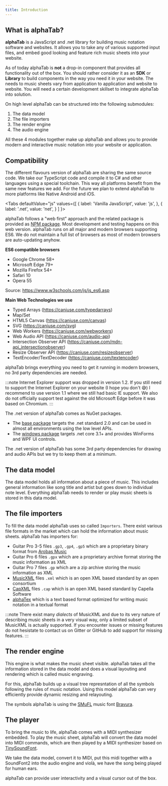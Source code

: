 ```yaml
---
title: Introduction
---
```


## What is alphaTab?

**alphaTab** is a JavaScript and .net library for building music notation software and websites. It allows you to take any of 
various supported input files, and embed good looking and feature rich music sheets into your website.

As of today alphaTab is **not** a drop-in component that provides all functionality out of the box. You should rather consider it as 
an **SDK** or **Library** to build components in the way you need it in your website. The needs to music sheets vary from application to application 
and website to website. You will need a certain development skillset to integrate alphaTab into solution.

On high level alphaTab can be structured into the following submodules: 

1. The data model
2. The file importers
3. The render engine
4. The audio engine

All these 4 modules together make up alphaTab and allows you to provide modern and interactive music notation into your website or application. 

## Compatibility

The different flavours version of alphaTab are sharing the same source code. 
We take our TypeScript code and compile it to C# and other languages using a special toolchain.
This way all platforms benefit from the same new features we add. For the future we plan to extend alphaTab to more platforms like Native Android and iOS.


<Tabs
  defaultValue="js"
  values={[
    { label: 'Vanilla JavaScript', value: 'js', },
    { label: '.net', value: 'net', }
  ]
}>
<TabItem value="js">

alphaTab follows a "web first" approach and the related package is provided as [NPM package](https://www.npmjs.com/package/@coderline/alphatab). Most development and testing happens on this web version.
alphaTab runs on all major and modern browsers supporting ES6. We do not maintain a full list
of browsers as most of modern browsers are auto-updating anyhow. 

**ES6 compatible browsers**

* Google Chrome 58+
* Microsoft Edge 79+
* Mozilla Firefox 54+
* Safari 10
* Opera 55

Source: https://www.w3schools.com/js/js_es6.asp

**Main Web Technologies we use**

* Typed Arrays (https://caniuse.com/typedarrays)
* Map/Set
* HTML5 Canvas (https://caniuse.com/canvas)
* SVG (https://caniuse.com/svg)
* Web Workers (https://caniuse.com/webworkers)
* Web Audio API (https://caniuse.com/audio-api)
* Intersection Observer API (https://caniuse.com/mdn-api_intersectionobserver)
* Resize Observer API (https://caniuse.com/resizeobserver)
* TextEncoder/TextDecoder (https://caniuse.com/textencoder)

alphaTab brings everything you need to get it running in modern browsers, no 3rd party dependencies are needed.

:::note
Internet Explorer support was dropped in version 1.2. If you still need to 
support the Internet Explorer on your website (I hope you don't 😅) I recommend
to use version 1.1 where we still had basic IE support. We also do not officially support test against the
old Microsoft Edge before it was based on Chromium.
:::

</TabItem>
<TabItem value="net">

The .net version of alphaTab comes as NuGet packages. 

- The [base package](https://www.nuget.org/packages/AlphaTab) targets the .net standard 2.0 and can be used in almost all environments using the low level APIs.
- The [windows package](https://www.nuget.org/packages/AlphaTab.Window) targets .net core 3.1+ and provides WinForms and WPF UI controls.

The .net version of alphaTab has some 3rd party dependencies for drawing and audio APIs but we try to keep them at a minimum. 

</TabItem>
</Tabs>



## The data model
The data model holds all information about a piece of music. This includes general information like
song title and artist but goes down to individual note level. Everything alphaTab needs to render or play music sheets
is stored in this data model.

## The file importers
To fill the data model alphaTab uses so called `Importers`. There exist various file formats in the market which can hold
the information about music sheets. alphaTab has importers for:

* Guitar Pro 3-5 files `.gp3`, `.gp4`, `.gp5` which are a proprietary binary format from [Arobas Music](https://www.guitar-pro.com/en/index.php?pg=about)
* Guitar Pro 6 files `.gpx` which are a proprietary archive format storing the music information as XML
* Guitar Pro 7 files `.gp` which are a zip archive storing the music information as XML
* [MusicXML](https://www.musicxml.com/) files `.xml` which is an open XML based standard by an open consortium
* [CapXML](https://www.capella.de/CapXML/) files `.cap` which is an open XML based standard by Capella Software
* [alphaTex](/docs/alphaTex/introduction) which is a text based format optimized for writing music notation in a textual format

:::note
There exist many *dialects* of MusicXML and due to its very nature of describing music sheets in a very visual way, 
only a limited subset of MusicXML is actually supported. If you encounter issues or missing features do not hesistate
to contact us on Gitter or GitHub to add support for missing features. 
:::

## The render engine
This engine is what makes the music sheet visible. alphaTab takes all the information stored in the data model 
and does a visual layouting and rendering which is called music engraving.

For this, alphaTab builds up a visual tree represntation of all the symbols following the rules of music notation. 
Using this model alphaTab can very efficiently provide dynamic resizing and relayouting. 

The symbols alphaTab is using the [SMuFL](https://www.smufl.org/) music font [Bravura](https://github.com/steinbergmedia/bravura).

## The player
To bring the music to life, alphaTab comes with a MIDI synthesizer embedded. To play the music sheet, alphaTab will convert the data model
into MIDI commands, which are then played by a MIDI synthesizer based on [TinySoundFont](https://github.com/schellingb/TinySoundFont).

We take the data model, convert it to MIDI, put this midi together with a SoundFont2 into the audio engine and violà, we have the 
song being played for human ears. 

alphaTab can provide user interactivity and a visual cursor out of the box.